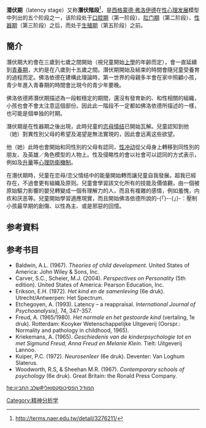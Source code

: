 {{About|性心理发展的潜伏阶段|疾病潜伏期|潛伏期}}
{{no footnotes|time=2017-11-26T09:12:39+00:00}}

'''潜伏期'''（latency stage）又称'''潛伏階段'''<ref>http://terms.naer.edu.tw/detail/3276211/</ref>，是[[西格蒙德·弗洛伊德|西格蒙德·弗洛伊德]]在[[性心理发展|性心理发展]]模型中列出的五个阶段之一，该阶段处于[[口腔期|口腔期]]（第一阶段）、[[肛门期|肛门期]]（第二阶段）、[[性器期|性器期]]（第三阶段）之后，而处于[[生殖期|生殖期]]（第五阶段）之前。

==簡介==
潛伏期大約會在三歲到七歲之間開始（視兒童開始[[上學|上學]]的年齡而定），會一直延續到[[青春期|青春期]]，大約是在八歲到十五歲之間。潛伏期開始及結束的時間會隨兒童受養育的過程而定。佛洛依德在建構此理論時，第一世界的母親多半會在家中照顧小孩，青少年進入青春期的時間會比現今的青少年要晚。

佛洛依德將潛伏期描述為一段較穩定的期間，還沒有發育新的、和性相關的組織，小孩也會不會太注意這個部份。因此此一階段不一定都如佛洛依德所描述的一樣，也可能是個单独的时期。

潛伏期是在性器期之後出現，此時兒童的[[恋母情结|恋母情结]]已開始瓦解。兒童認知到他（她）對異性別父母的希望及渴望是無法實現的，因此會远离这些欲望。

他（她）此時也會開始和同性別的父母有認同，[[性冲动|性冲动]]從父母身上轉移到同性別的朋友、及英雄／角色模型的人物上。性及侵略性的{{le|驅力理論|drive theory|驅力}}會以社會可以認同的方式表示，例如{{le|心理壓抑|psychological repression|壓抑}}及[[升華_(心理學)|升華]]等[[心理防衛機制|心理防衛機制]]。

在潛伏期時，兒童在恋母/恋父情结中的能量開始轉而讓兒童自我發展。超我已經存在，不過會更有組織及原则。兒童會學習該文化所有的技能及價值觀，由一個被原始驅力影響的嬰兒轉變成一個有理解力的人，而且有複雜的感情，例如羞愧，内疚和厌恶等。兒童開始學習適應現實，而且開始佛洛依德所說的-{「}-{{le|婴儿失忆症|infantile amnesia}}-{」}-：壓制小孩最早期的創傷、以性為主、或是邪惡的回憶。
== 参考資料 ==
{{reflist}}

==参考书目==
* Baldwin, A.L. (1967). ''Theories of child development.'' United States of America: John Wiley & Sons, Inc.
* Carver, S.C., Scheier, M.J. (2004). ''Perspectives on Personality'' (5th edition). United States of America: Pearson Education, Inc.
* Erikson, E.H. (1972). ''Het kind en de samenleving'' (6e druk). Utrecht/Antwerpen: Het 	Spectrum.
* Etchegoyen, A. (1993). Latency – a reappraisal. ''International Journal of Psychoanalysis]'', 74, 347-357.
* Freud, A. (1965/1980). ''Het normale en het gestoorde kind'' (vertaling, 1e druk). Rotterdam: Kooyker Wetenschappelijke Uitgeverij (Oorspr.: Normality and pathology in childhood, 1965).
* Kriekemans, A. (1965). ''Geschiedenis van de kinderpsychologie tot en met Sigmund Freud, Anna Freud en Melanie Klein.'' Tielt: Uitgeverij Lannoo.
* Kuiper, P.C. (1972). ''Neurosenleer'' (6e druk). Deventer: Van Loghum Slaterus.
* Woodworth, R.S, & Sheehan M.R. (1967). ''Contemporary schools of psychology'' (6e druk). Great Britain: the Ronald Press Company.
[[Category:精神分析学|Category:精神分析学]]

[[he:המודל_הפסיכוסקסואלי#שלב_החביון|he:המודל הפסיכוסקסואלי#שלב החביון]]
